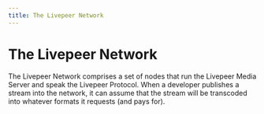 ```yaml
---
title: The Livepeer Network
---
```


# The Livepeer Network

The Livepeer Network comprises a set of nodes that run the Livepeer Media Server
and speak the Livepeer Protocol. When a developer publishes a stream into the
network, it can assume that the stream will be transcoded into whatever formats
it requests (and pays for).
